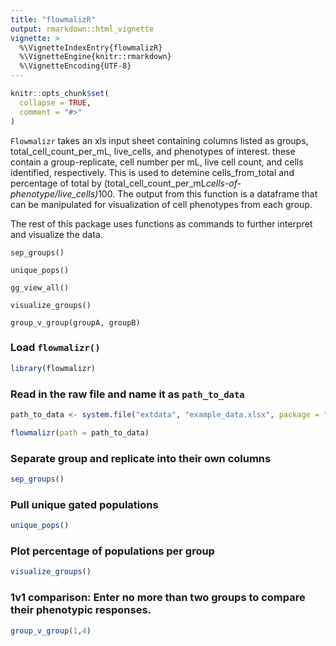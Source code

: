 ```yaml
---
title: "flowmalizR"
output: rmarkdown::html_vignette
vignette: >
  %\VignetteIndexEntry{flowmalizR}
  %\VignetteEngine{knitr::rmarkdown}
  %\VignetteEncoding{UTF-8}
---
```


```r
knitr::opts_chunk$set(
  collapse = TRUE,
  comment = "#>"
)
```

`Flowmalizr` takes an xls input sheet containing columns listed as groups, total_cell_count_per_mL, live_cells, and phenotypes of interest. these contain a group-replicate, 
cell number per mL, live cell count, and cells identified, respectively. 
This is used to detemine cells_from_total and percentage of total by (total_cell_count_per_mL*cells-of-phenotype/live_cells)*100. The output from this 
function is a dataframe that can be manipulated for visualization of cell phenotypes 
from each group.

The rest of this package uses functions as commands to further interpret and visualize the data.

`sep_groups()`

`unique_pops()`

`gg_view_all()`

`visualize_groups()`

`group_v_group(groupA, groupB)`






### Load `flowmalizr()`

```r
library(flowmalizr)
```

### Read in the raw file and name it as `path_to_data`

```r
path_to_data <- system.file("extdata", "example_data.xlsx", package = "flowmalizr")

flowmalizr(path = path_to_data)
```

### Separate group and replicate into their own columns

```r
sep_groups()
```

### Pull unique gated populations

```r
unique_pops()
```

### Plot percentage of populations per group

```r
visualize_groups()

```

### 1v1 comparison: Enter no more than two groups to compare their phenotypic responses. 

```r
group_v_group(1,4)




```

